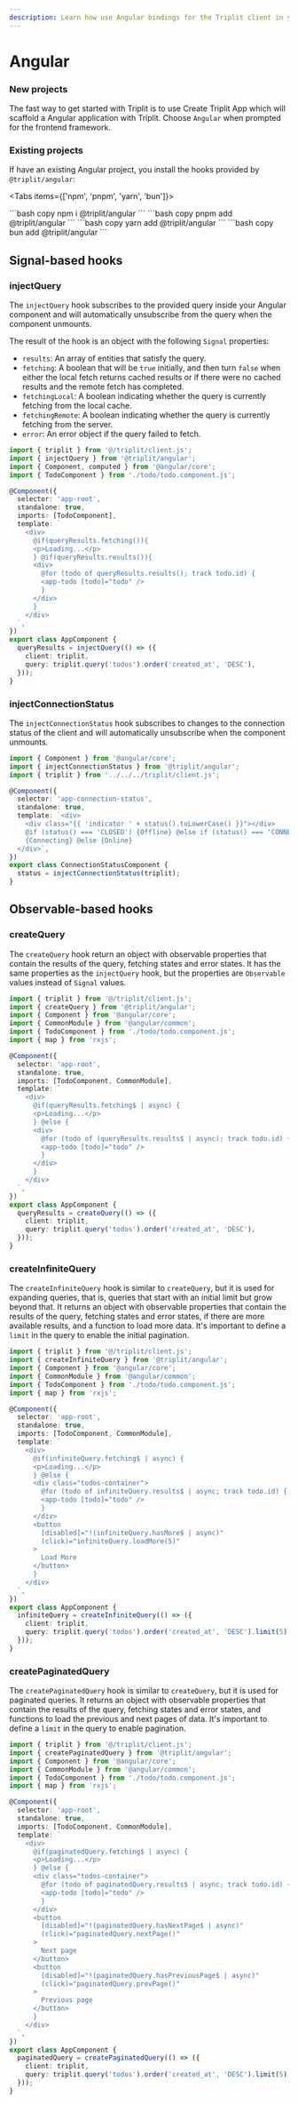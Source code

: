 ```yaml
---
description: Learn how use Angular bindings for the Triplit client in your app.
---
```



# Angular

### New projects

The fast way to get started with Triplit is to use Create Triplit App which will scaffold a Angular application with Triplit. Choose `Angular` when prompted for the frontend framework.

<CreateTriplitAppTabs />

### Existing projects

If have an existing Angular project, you install the hooks provided by `@triplit/angular`:

<Tabs items={['npm', 'pnpm', 'yarn', 'bun']}>

  <Tab>
    ```bash copy
    npm i @triplit/angular
    ```
  </Tab>
    <Tab>
    ```bash copy
    pnpm add @triplit/angular
    ```
  </Tab>
  <Tab>
    ```bash copy
    yarn add @triplit/angular
    ```
  </Tab>
    <Tab>
    ```bash copy
    bun add @triplit/angular
    ```
  </Tab>
</Tabs>

## Signal-based hooks

### injectQuery

The `injectQuery` hook subscribes to the provided query inside your Angular component and will automatically unsubscribe from the query when the component unmounts.

The result of the hook is an object with the following `Signal` properties:

- `results`: An array of entities that satisfy the query.
- `fetching`: A boolean that will be `true` initially, and then turn `false` when either the local fetch returns cached results or if there were no cached results and the remote fetch has completed.
- `fetchingLocal`: A boolean indicating whether the query is currently fetching from the local cache.
- `fetchingRemote`: A boolean indicating whether the query is currently fetching from the server.
- `error`: An error object if the query failed to fetch.

```ts filename="app.component.ts"
import { triplit } from '@/triplit/client.js';
import { injectQuery } from '@triplit/angular';
import { Component, computed } from '@angular/core';
import { TodoComponent } from './todo/todo.component.js';

@Component({
  selector: 'app-root',
  standalone: true,
  imports: [TodoComponent],
  template: `
    <div>
      @if(queryResults.fetching()){
      <p>Loading...</p>
      } @if(queryResults.results()){
      <div>
        @for (todo of queryResults.results(); track todo.id) {
        <app-todo [todo]="todo" />
        }
      </div>
      }
    </div>
  `,
})
export class AppComponent {
  queryResults = injectQuery(() => ({
    client: triplit,
    query: triplit.query('todos').order('created_at', 'DESC'),
  }));
}
```

### injectConnectionStatus

The `injectConnectionStatus` hook subscribes to changes to the connection status of the client and will automatically unsubscribe when the component unmounts.

```ts filename="connection-status.component.ts"
import { Component } from '@angular/core';
import { injectConnectionStatus } from '@triplit/angular';
import { triplit } from '../../../triplit/client.js';

@Component({
  selector: 'app-connection-status',
  standalone: true,
  template: `<div>
    <div class="{{ 'indicator ' + status().toLowerCase() }}"></div>
    @if (status() === 'CLOSED') {Offline} @else if (status() === 'CONNECTING')
    {Connecting} @else {Online}
  </div>`,
})
export class ConnectionStatusComponent {
  status = injectConnectionStatus(triplit);
}
```

## Observable-based hooks

### createQuery

The `createQuery` hook return an object with observable properties that contain the results of the query, fetching states and error states. It has the same properties as the `injectQuery` hook, but the properties are `Observable` values instead of `Signal` values.

```ts filename="app.component.ts"
import { triplit } from '@/triplit/client.js';
import { createQuery } from '@triplit/angular';
import { Component } from '@angular/core';
import { CommonModule } from '@angular/common';
import { TodoComponent } from './todo/todo.component.js';
import { map } from 'rxjs';

@Component({
  selector: 'app-root',
  standalone: true,
  imports: [TodoComponent, CommonModule],
  template: `
    <div>
      @if(queryResults.fetching$ | async) {
      <p>Loading...</p>
      } @else {
      <div>
        @for (todo of (queryResults.results$ | async); track todo.id) {
        <app-todo [todo]="todo" />
        }
      </div>
      }
    </div>
  `,
})
export class AppComponent {
  queryResults = createQuery(() => ({
    client: triplit,
    query: triplit.query('todos').order('created_at', 'DESC'),
  }));
}
```

### createInfiniteQuery

The `createInfiniteQuery` hook is similar to `createQuery`, but it is used for expanding queries, that is, queries that start with an initial limit but grow beyond that. It returns an object with observable properties that contain the results of the query, fetching states and error states, if there are more available results, and a function to load more data. It's important to define a `limit` in the query to enable the initial pagination.

```ts filename="app.component.ts"
import { triplit } from '@/triplit/client.js';
import { createInfiniteQuery } from '@triplit/angular';
import { Component } from '@angular/core';
import { CommonModule } from '@angular/common';
import { TodoComponent } from './todo/todo.component.js';
import { map } from 'rxjs';

@Component({
  selector: 'app-root',
  standalone: true,
  imports: [TodoComponent, CommonModule],
  template: `
    <div>
      @if(infiniteQuery.fetching$ | async) {
      <p>Loading...</p>
      } @else {
      <div class="todos-container">
        @for (todo of infiniteQuery.results$ | async; track todo.id) {
        <app-todo [todo]="todo" />
        }
      </div>
      <button
        [disabled]="!(infiniteQuery.hasMore$ | async)"
        (click)="infiniteQuery.loadMore(5)"
      >
        Load More
      </button>
      }
    </div>
  `,
})
export class AppComponent {
  infiniteQuery = createInfiniteQuery(() => ({
    client: triplit,
    query: triplit.query('todos').order('created_at', 'DESC').limit(5),
  }));
}
```

### createPaginatedQuery

The `createPaginatedQuery` hook is similar to `createQuery`, but it is used for paginated queries. It returns an object with observable properties that contain the results of the query, fetching states and error states, and functions to load the previous and next pages of data. It's important to define a `limit` in the query to enable pagination.

```ts filename="app.component.ts"
import { triplit } from '@/triplit/client.js';
import { createPaginatedQuery } from '@triplit/angular';
import { Component } from '@angular/core';
import { CommonModule } from '@angular/common';
import { TodoComponent } from './todo/todo.component.js';
import { map } from 'rxjs';

@Component({
  selector: 'app-root',
  standalone: true,
  imports: [TodoComponent, CommonModule],
  template: `
    <div>
      @if(paginatedQuery.fetching$ | async) {
      <p>Loading...</p>
      } @else {
      <div class="todos-container">
        @for (todo of paginatedQuery.results$ | async; track todo.id) {
        <app-todo [todo]="todo" />
        }
      </div>
      <button
        [disabled]="!(paginatedQuery.hasNextPage$ | async)"
        (click)="paginatedQuery.nextPage()"
      >
        Next page
      </button>
      <button
        [disabled]="!(paginatedQuery.hasPreviousPage$ | async)"
        (click)="paginatedQuery.prevPage()"
      >
        Previous page
      </button>
      }
    </div>
  `,
})
export class AppComponent {
  paginatedQuery = createPaginatedQuery(() => ({
    client: triplit,
    query: triplit.query('todos').order('created_at', 'DESC').limit(5),
  }));
}
```
